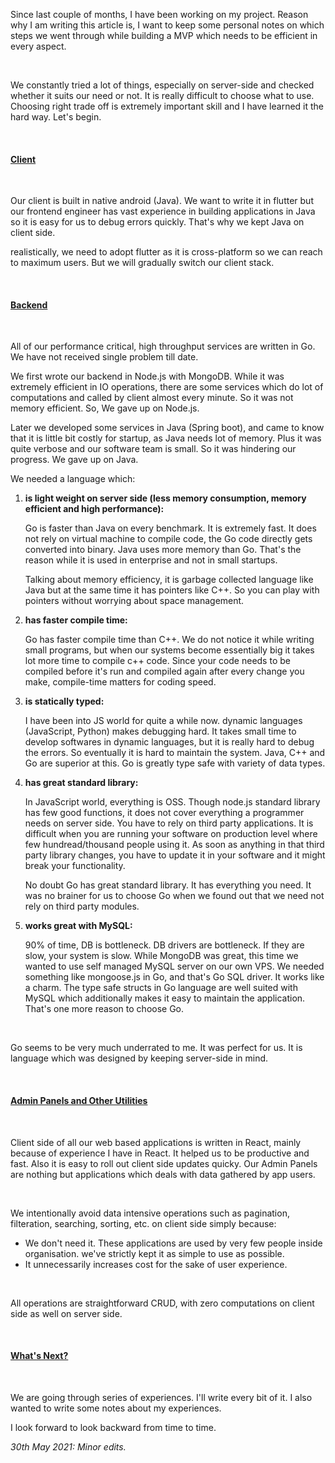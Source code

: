 Since last couple of months, I have been working on my project. Reason why I am writing this article is, I want to keep some personal notes
on which steps we went through while building a MVP which needs to be efficient in every aspect.

<br />

We constantly tried a lot of things, especially on server-side and checked whether it
suits our need or not. It is really difficult to choose what to use. Choosing right trade off is extremely important skill and I have learned it the hard way. Let's begin.

<br />

#### <u>Client</u>

<br />

Our client is built in native android (Java). We want to write it in
flutter but our frontend engineer has vast experience in building applications in
Java so it is easy for us to debug errors quickly. That's why we kept Java on client
side.

realistically, we need to adopt flutter as it is cross-platform so we can
reach to maximum users. But we will gradually switch our client stack.

<br />

#### <u>Backend</u>

<br />

All of our performance critical, high throughput services are written in Go. We have not
received single problem till date.

We first wrote our backend in Node.js with MongoDB. While it was extremely efficient in IO operations,
there are some services which do lot of computations and called by client almost every minute. So it was
not memory efficient. So, We gave up on Node.js.

Later we developed some services in Java (Spring boot), and came to know that it is little bit costly for startup,
as Java needs lot of memory. Plus it was quite verbose and our software team is small. So it was hindering our progress. We gave up on Java.

We needed a language which:
  
  1. <b>is light weight on server side (less memory consumption, memory efficient and high performance):</b>
     
      Go is faster than Java on every benchmark. It is extremely fast. It does not rely on virtual machine to compile code, 
      the Go code directly gets converted into binary. Java uses more memory than Go. That's the reason while it is used in enterprise and not in 
      small startups.
      
      Talking about memory efficiency, it is garbage collected language like Java but at the same time it has pointers like C++. So you can play with pointers
      without worrying about space management.
    
  2. <b>has faster compile time:</b>
      
      Go has faster compile time than C++. We do not notice it while writing small programs, but when our systems become essentially big it takes lot more               time to compile c++ code. Since your code needs to be compiled before it's run and compiled again after every change you make, compile-time matters for           coding speed.
    
  3. <b>is statically typed:</b>
      
      I have been into JS world for quite a while now. dynamic languages (JavaScript, Python) makes debugging hard. It takes small time to develop softwares               in dynamic languages, but it is really hard to debug the errors. So eventually it is hard to maintain the system. Java, C++ and Go are superior at this. 
      Go is greatly type safe with variety of data types.  
  
  4. <b>has great standard library:</b>
    
      In JavaScript world, everything is OSS. Though node.js standard library has few good functions, it does not cover everything a programmer needs on server         side. You have to rely on third party applications. It is difficult when you are running your software on production level where few hundread/thousand             people using it. As soon as anything in that third party library changes, you have to update it in your software and it might break your functionality.     
      
      No doubt Go has great standard library. It has everything you need. It was no brainer for us to choose Go when we found out that we need not rely on third         party modules.
    
  
  5. <b>works great with MySQL:</b>
      
      90% of time, DB is bottleneck. DB drivers are bottleneck. If they are slow, your system is slow. While MongoDB was great, this time we wanted to use
      self managed MySQL server on our own VPS. We needed something like mongoose.js in Go, and that's Go SQL driver. It works like a charm. The type safe structs       in Go language are well suited with MySQL which additionally makes it easy to maintain the application. That's one more reason to choose Go.

<br/>
  
Go seems to be very much underrated to me. It was perfect for us. It is language which was designed by keeping server-side in mind.

<br />

#### <u>Admin Panels and Other Utilities</u>

<br />

Client side of all our web based applications is written in React, mainly because of experience I have in React. It helped us to be productive and fast. 
Also it is easy to roll out client side updates quicky. Our Admin Panels are nothing but applications which deals with data gathered by app users. 

<br />

We intentionally avoid data intensive operations such as pagination, filteration, searching, sorting, etc. on client side simply because:
 - We don't need it. These applications are used by very few people inside organisation. we've strictly kept it as simple to use as possible.
 - It unnecessarily increases cost for the sake of user experience. 

<br />

All operations are straightforward CRUD, with zero computations on client side as well on server side.

<br />

#### <u>What's Next?</u>

<br />

We are going through series of experiences. I'll write every bit of it. I also wanted to write some notes about my experiences.

I look forward to look backward from time to time.

<i>30th May 2021: Minor edits.</i>
